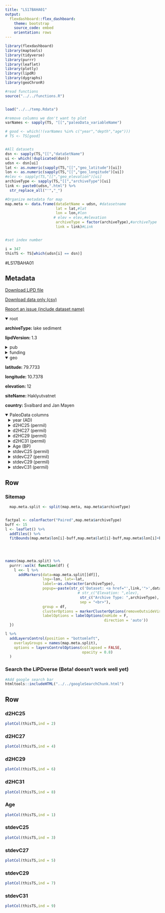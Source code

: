 ```yaml
---
title: "LS17BAHA01"
output: 
  flexdashboard::flex_dashboard:
    theme: bootstrap
    source_code: embed
    orientation: rows
---
```


```r
library(flexdashboard)
library(maptools)
library(tidyverse)
library(purrr)
library(leaflet)
library(plotly)
library(lipdR)
library(dygraphs)
library(geoChronR)

#read functions
source("../../functions.R")


load("../../temp.Rdata")

#remove columns we don't want to plot
varNames <- sapply(TS, "[[","paleoData_variableName")

# good <- which(!(varNames %in% c("year","depth","age")))
# TS <- TS[good]


#All datasets
dsn <- sapply(TS,"[[","dataSetName")
ui <- which(!duplicated(dsn))
udsn <- dsn[ui]
lat <- as.numeric(sapply(TS,"[[","geo_latitude")[ui])
lon <- as.numeric(sapply(TS,"[[","geo_longitude")[ui])
#elev <- sapply(TS,"[[","geo_elevation")[ui]
archiveType <- sapply(TS,"[[","archiveType")[ui]
link <- paste0(udsn,".html") %>% 
  str_replace_all("'","_")

#Organize metadata for map
map.meta <- data.frame(dataSetName = udsn, #datasetname
                       lat = lat,#lat
                       lon = lon,#lon
                      # elev = elev,#elevation
                       archiveType = factor(archiveType),#archiveType
                       link = link)#Link


#set index number

i = 347
thisTS <- TS[which(udsn[i] == dsn)]
```
#LS17BAHA01

Metadata {.sidebar}
-------------------------------------
[Download LiPD file](LS17BAHA01.lpd)
            

[Download data only (csv)](LS17BAHA01.csv)
            

[Report an issue (include dataset name)](https://github.com/nickmckay/LiPDverse/issues)

<details open style="margin-left: 0px">
<summary>root</summary>
<p style="margin-left: 0px"><strong>archiveType: </strong>lake sediment
<p style="margin-left: 0px"><strong>lipdVersion: </strong>1.3
</details>
<details>
<summary>pub</summary>
<details style="margin-left: 10px">
<summary>pub1</summary>
<p style="margin-left: 10px"><strong>journal: </strong>Quaternary Science Reviews
<p style="margin-left: 10px"><strong>volume: </strong>183
<p style="margin-left: 10px"><strong>pages: </strong>177-187
<p style="margin-left: 10px"><strong>pubYear: </strong>NA
<p style="margin-left: 10px"><strong>title: </strong>Hydroclimate variability of High Arctic Svalbard during the Holocene inferred from hydrogen isotopes of leaf waxes
<p style="margin-left: 10px"><strong>DOI: </strong>10.1016/j.quascirev.2016.11.036
</details>
<details style="margin-left: 10px">
<summary>pub2</summary>
<p style="margin-left: 10px"><strong>journal: </strong>Quaternary Science Reviews
<p style="margin-left: 10px"><strong>volume: </strong>183
<p style="margin-left: 10px"><strong>pages: </strong>164-176
<p style="margin-left: 10px"><strong>pubYear: </strong>NA
<p style="margin-left: 10px"><strong>title: </strong>Holocene multi-proxy environmental reconstruction from lake Hakluytvatnet, Amsterdamøya Island, Svalbard (79.5°N)
<p style="margin-left: 10px"><strong>DOI: </strong>10.1016/j.quascirev.2017.02.017
</details>
</details>
<details>
<summary>funding</summary>
<details style="margin-left: 10px">
<summary>funding1</summary>
<p style="margin-left: 10px"><strong>agency: </strong>Lamont Doherty Earth Observatory
<p style="margin-left: 10px"><strong>grant: </strong>Postdoctoral Fellowship
<p style="margin-left: 10px"><strong>country: </strong>USA
</details>
<details style="margin-left: 10px">
<summary>funding2</summary>
<p style="margin-left: 10px"><strong>agency: </strong>Norwegian Research Council
<p style="margin-left: 10px"><strong>grant: </strong>Arctic Field Grant
<p style="margin-left: 10px"><strong>country: </strong>Norway
</details>
<details style="margin-left: 10px">
<summary>funding3</summary>
<p style="margin-left: 10px"><strong>agency: </strong>Vetlesen Foundation
<p style="margin-left: 10px"><strong>country: </strong>Norway
</details>
<details style="margin-left: 10px">
<summary>funding4</summary>
<p style="margin-left: 10px"><strong>agency: </strong>Norwegian Research Council
<p style="margin-left: 10px"><strong>grant: </strong>210004
<p style="margin-left: 10px"><strong>country: </strong>Norway
</details>
</details>
<details open style="margin-left: 0px">
<summary>geo</summary>
<p style="margin-left: 0px"><strong>latitude: </strong>79.7733
<p style="margin-left: 0px"><strong>longitude: </strong>10.7378
<p style="margin-left: 0px"><strong>elevation: </strong>12
<p style="margin-left: 0px"><strong>siteName: </strong>Haklyutvatnet
<p style="margin-left: 0px"><strong>country: </strong>Svalbard and Jan Mayen
</details>
<details open>
<summary>PaleoData columns</summary>
<details style="margin-left: 10px">
<summary>year (AD)</summary>
<p style="margin-left: 10px"><strong>TSid: </strong>WEB60381dc823
<p style="margin-left: 10px"><strong>variableName: </strong>year
<p style="margin-left: 10px"><strong>units: </strong>AD
</details>
<details style="margin-left: 10px">
<summary>d2HC25 (permil)</summary>
<p style="margin-left: 10px"><strong>TSid: </strong>WEBc5c2e8ea
<p style="margin-left: 10px"><strong>variableName: </strong>d2HC25
<p style="margin-left: 10px"><strong>units: </strong>permil
<p style="margin-left: 10px"><strong>description: </strong>aquatic biomarker
<details>
<summary>interpretation</summary>
<details style="margin-left: 20px">
<summary>1</summary>
<p style="margin-left: 20px"><strong>variable: </strong>Precipitation source
<p style="margin-left: 20px"><strong>variableDetail: </strong>Competing influence of polar and maritime airmasses
<p style="margin-left: 20px"><strong>scope: </strong>climate
</details>
<details style="margin-left: 20px">
<summary>2</summary>
<p style="margin-left: 20px"><strong>basis: </strong>The hydrogen isotopic composition (D/H; dD using the delta notation) of leaf wax n-al- kanes reflects the D/H of source water used by a plant after modification by evaporation and biosynthetic fractionation (Kahmen et al., 2013a,b; Sachse et al., 2004, 2012), and therefore is useful for paleohydrologic reconstructions. The movement of water through the hydrologic cycle (Dansgaard, 1964), as well as regional and seasonal climatological conditions (Bowen and Revenaugh, 2003), results in variations of stable isotopes (D/H and 18O/16O) of local precipitation. Algae and macrophytes incorporate hydrogen from lake water while terrestrial plants use hydrogen from soil moisture; both water sources are ultimately derived from local precipitation. Therefore, dD of different n-alkanes can be used to reconstruct the climatic factors controlling the isotopic composi- tion of lake water and precipitation (Balascio et al., 2013; Rach et al., 2014).
<p style="margin-left: 20px"><strong>coefficient: </strong>NA
<p style="margin-left: 20px"><strong>direction: </strong>positive
<p style="margin-left: 20px"><strong>fraction: </strong>NA
<p style="margin-left: 20px"><strong>rank: </strong>NA
<p style="margin-left: 20px"><strong>seasonality: </strong>not specified, most likely growing season (June to August)
<p style="margin-left: 20px"><strong>variable: </strong>P_isotope
<p style="margin-left: 20px"><strong>scope: </strong>isotope
</details>
<details style="margin-left: 20px">
<summary>3</summary>
<p style="margin-left: 20px"><strong>coefficient: </strong>NA
<p style="margin-left: 20px"><strong>fraction: </strong>NA
<p style="margin-left: 20px"><strong>rank: </strong>NA
<p style="margin-left: 20px"><strong>scope: </strong>isotope
</details>
<details style="margin-left: 20px">
<summary>4</summary>
<p style="margin-left: 20px"><strong>coefficient: </strong>NA
<p style="margin-left: 20px"><strong>fraction: </strong>NA
<p style="margin-left: 20px"><strong>rank: </strong>NA
<p style="margin-left: 20px"><strong>scope: </strong>isotope
</details>
</details>
</details>
<details style="margin-left: 10px">
<summary>d2HC27 (permil)</summary>
<p style="margin-left: 10px"><strong>TSid: </strong>WEB13dc04eb
<p style="margin-left: 10px"><strong>variableName: </strong>d2HC27
<p style="margin-left: 10px"><strong>units: </strong>permil
<p style="margin-left: 10px"><strong>description: </strong>aquatic biomarker
<details>
<summary>interpretation</summary>
<details style="margin-left: 20px">
<summary>1</summary>
<p style="margin-left: 20px"><strong>variable: </strong>Precipitation source
<p style="margin-left: 20px"><strong>variableDetail: </strong>Competing influence of polar and maritime airmasses
<p style="margin-left: 20px"><strong>scope: </strong>climate
</details>
<details style="margin-left: 20px">
<summary>2</summary>
<p style="margin-left: 20px"><strong>basis: </strong>The hydrogen isotopic composition (D/H; dD using the delta notation) of leaf wax n-al- kanes reflects the D/H of source water used by a plant after modification by evaporation and biosynthetic fractionation (Kahmen et al., 2013a,b; Sachse et al., 2004, 2012), and therefore is useful for paleohydrologic reconstructions. The movement of water through the hydrologic cycle (Dansgaard, 1964), as well as regional and seasonal climatological conditions (Bowen and Revenaugh, 2003), results in variations of stable isotopes (D/H and 18O/16O) of local precipitation. Algae and macrophytes incorporate hydrogen from lake water while terrestrial plants use hydrogen from soil moisture; both water sources are ultimately derived from local precipitation. Therefore, dD of different n-alkanes can be used to reconstruct the climatic factors controlling the isotopic composi- tion of lake water and precipitation (Balascio et al., 2013; Rach et al., 2014).
<p style="margin-left: 20px"><strong>coefficient: </strong>NA
<p style="margin-left: 20px"><strong>direction: </strong>positive
<p style="margin-left: 20px"><strong>fraction: </strong>NA
<p style="margin-left: 20px"><strong>rank: </strong>NA
<p style="margin-left: 20px"><strong>seasonality: </strong>not specified, most likely growing season (June to August)
<p style="margin-left: 20px"><strong>variable: </strong>P_isotope
<p style="margin-left: 20px"><strong>scope: </strong>isotope
</details>
<details style="margin-left: 20px">
<summary>3</summary>
<p style="margin-left: 20px"><strong>coefficient: </strong>NA
<p style="margin-left: 20px"><strong>fraction: </strong>NA
<p style="margin-left: 20px"><strong>rank: </strong>NA
<p style="margin-left: 20px"><strong>scope: </strong>isotope
</details>
<details style="margin-left: 20px">
<summary>4</summary>
<p style="margin-left: 20px"><strong>coefficient: </strong>NA
<p style="margin-left: 20px"><strong>fraction: </strong>NA
<p style="margin-left: 20px"><strong>rank: </strong>NA
<p style="margin-left: 20px"><strong>scope: </strong>isotope
</details>
</details>
</details>
<details style="margin-left: 10px">
<summary>d2HC29 (permil)</summary>
<p style="margin-left: 10px"><strong>TSid: </strong>WEBd7a384df
<p style="margin-left: 10px"><strong>variableName: </strong>d2HC29
<p style="margin-left: 10px"><strong>units: </strong>permil
<p style="margin-left: 10px"><strong>description: </strong>aquatic biomarker
<details>
<summary>interpretation</summary>
<details style="margin-left: 20px">
<summary>1</summary>
<p style="margin-left: 20px"><strong>variable: </strong>Precipitation source
<p style="margin-left: 20px"><strong>variableDetail: </strong>Competing influence of polar and maritime airmasses
<p style="margin-left: 20px"><strong>scope: </strong>climate
</details>
<details style="margin-left: 20px">
<summary>2</summary>
<p style="margin-left: 20px"><strong>basis: </strong>The hydrogen isotopic composition (D/H; dD using the delta notation) of leaf wax n-al- kanes reflects the D/H of source water used by a plant after modification by evaporation and biosynthetic fractionation (Kahmen et al., 2013a,b; Sachse et al., 2004, 2012), and therefore is useful for paleohydrologic reconstructions. The movement of water through the hydrologic cycle (Dansgaard, 1964), as well as regional and seasonal climatological conditions (Bowen and Revenaugh, 2003), results in variations of stable isotopes (D/H and 18O/16O) of local precipitation. Algae and macrophytes incorporate hydrogen from lake water while terrestrial plants use hydrogen from soil moisture; both water sources are ultimately derived from local precipitation. Therefore, dD of different n-alkanes can be used to reconstruct the climatic factors controlling the isotopic composi- tion of lake water and precipitation (Balascio et al., 2013; Rach et al., 2014).
<p style="margin-left: 20px"><strong>coefficient: </strong>NA
<p style="margin-left: 20px"><strong>direction: </strong>positive
<p style="margin-left: 20px"><strong>fraction: </strong>NA
<p style="margin-left: 20px"><strong>rank: </strong>NA
<p style="margin-left: 20px"><strong>seasonality: </strong>not specified, most likely growing season (June to August)
<p style="margin-left: 20px"><strong>variable: </strong>P_isotope
<p style="margin-left: 20px"><strong>scope: </strong>isotope
</details>
<details style="margin-left: 20px">
<summary>3</summary>
<p style="margin-left: 20px"><strong>coefficient: </strong>NA
<p style="margin-left: 20px"><strong>fraction: </strong>NA
<p style="margin-left: 20px"><strong>rank: </strong>NA
<p style="margin-left: 20px"><strong>scope: </strong>isotope
</details>
<details style="margin-left: 20px">
<summary>4</summary>
<p style="margin-left: 20px"><strong>coefficient: </strong>NA
<p style="margin-left: 20px"><strong>fraction: </strong>NA
<p style="margin-left: 20px"><strong>rank: </strong>NA
<p style="margin-left: 20px"><strong>scope: </strong>isotope
</details>
</details>
</details>
<details style="margin-left: 10px">
<summary>d2HC31 (permil)</summary>
<p style="margin-left: 10px"><strong>TSid: </strong>WEBf388e826
<p style="margin-left: 10px"><strong>variableName: </strong>d2HC31
<p style="margin-left: 10px"><strong>units: </strong>permil
<p style="margin-left: 10px"><strong>description: </strong>aquatic biomarker
<details>
<summary>interpretation</summary>
<details style="margin-left: 20px">
<summary>1</summary>
<p style="margin-left: 20px"><strong>variable: </strong>Precipitation source
<p style="margin-left: 20px"><strong>variableDetail: </strong>Competing influence of polar and maritime airmasses
<p style="margin-left: 20px"><strong>scope: </strong>climate
</details>
<details style="margin-left: 20px">
<summary>2</summary>
<p style="margin-left: 20px"><strong>basis: </strong>The hydrogen isotopic composition (D/H; dD using the delta notation) of leaf wax n-al- kanes reflects the D/H of source water used by a plant after modification by evaporation and biosynthetic fractionation (Kahmen et al., 2013a,b; Sachse et al., 2004, 2012), and therefore is useful for paleohydrologic reconstructions. The movement of water through the hydrologic cycle (Dansgaard, 1964), as well as regional and seasonal climatological conditions (Bowen and Revenaugh, 2003), results in variations of stable isotopes (D/H and 18O/16O) of local precipitation. Algae and macrophytes incorporate hydrogen from lake water while terrestrial plants use hydrogen from soil moisture; both water sources are ultimately derived from local precipitation. Therefore, dD of different n-alkanes can be used to reconstruct the climatic factors controlling the isotopic composi- tion of lake water and precipitation (Balascio et al., 2013; Rach et al., 2014).
<p style="margin-left: 20px"><strong>coefficient: </strong>NA
<p style="margin-left: 20px"><strong>direction: </strong>positive
<p style="margin-left: 20px"><strong>fraction: </strong>NA
<p style="margin-left: 20px"><strong>rank: </strong>NA
<p style="margin-left: 20px"><strong>seasonality: </strong>not specified, most likely growing season (June to August)
<p style="margin-left: 20px"><strong>variable: </strong>P_isotope
<p style="margin-left: 20px"><strong>scope: </strong>isotope
</details>
<details style="margin-left: 20px">
<summary>3</summary>
<p style="margin-left: 20px"><strong>coefficient: </strong>NA
<p style="margin-left: 20px"><strong>fraction: </strong>NA
<p style="margin-left: 20px"><strong>rank: </strong>NA
<p style="margin-left: 20px"><strong>scope: </strong>isotope
</details>
<details style="margin-left: 20px">
<summary>4</summary>
<p style="margin-left: 20px"><strong>coefficient: </strong>NA
<p style="margin-left: 20px"><strong>fraction: </strong>NA
<p style="margin-left: 20px"><strong>rank: </strong>NA
<p style="margin-left: 20px"><strong>scope: </strong>isotope
</details>
</details>
</details>
<details style="margin-left: 10px">
<summary>Age (BP)</summary>
<p style="margin-left: 10px"><strong>TSid: </strong>WEB60381dc8
<p style="margin-left: 10px"><strong>variableName: </strong>Age
<p style="margin-left: 10px"><strong>units: </strong>BP
</details>
<details style="margin-left: 10px">
<summary>stdevC25 (permil)</summary>
<p style="margin-left: 10px"><strong>TSid: </strong>WEBba4d631e
<p style="margin-left: 10px"><strong>variableName: </strong>stdevC25
<p style="margin-left: 10px"><strong>units: </strong>permil
<p style="margin-left: 10px"><strong>description: </strong>aquatic biomarker
<details>
<summary>interpretation</summary>
<details style="margin-left: 20px">
<summary>1</summary>
<p style="margin-left: 20px"><strong>scope: </strong>climate
</details>
<details style="margin-left: 20px">
<summary>2</summary>
<p style="margin-left: 20px"><strong>coefficient: </strong>NA
<p style="margin-left: 20px"><strong>fraction: </strong>NA
<p style="margin-left: 20px"><strong>rank: </strong>NA
<p style="margin-left: 20px"><strong>scope: </strong>isotope
</details>
<details style="margin-left: 20px">
<summary>3</summary>
<p style="margin-left: 20px"><strong>coefficient: </strong>NA
<p style="margin-left: 20px"><strong>fraction: </strong>NA
<p style="margin-left: 20px"><strong>rank: </strong>NA
<p style="margin-left: 20px"><strong>scope: </strong>isotope
</details>
<details style="margin-left: 20px">
<summary>4</summary>
<p style="margin-left: 20px"><strong>coefficient: </strong>NA
<p style="margin-left: 20px"><strong>fraction: </strong>NA
<p style="margin-left: 20px"><strong>rank: </strong>NA
<p style="margin-left: 20px"><strong>scope: </strong>isotope
</details>
</details>
</details>
<details style="margin-left: 10px">
<summary>stdevC27 (permil)</summary>
<p style="margin-left: 10px"><strong>TSid: </strong>WEBbdc9dedb
<p style="margin-left: 10px"><strong>variableName: </strong>stdevC27
<p style="margin-left: 10px"><strong>units: </strong>permil
<p style="margin-left: 10px"><strong>description: </strong>aquatic biomarker
<details>
<summary>interpretation</summary>
<details style="margin-left: 20px">
<summary>1</summary>
<p style="margin-left: 20px"><strong>scope: </strong>climate
</details>
<details style="margin-left: 20px">
<summary>2</summary>
<p style="margin-left: 20px"><strong>coefficient: </strong>NA
<p style="margin-left: 20px"><strong>fraction: </strong>NA
<p style="margin-left: 20px"><strong>rank: </strong>NA
<p style="margin-left: 20px"><strong>scope: </strong>isotope
</details>
<details style="margin-left: 20px">
<summary>3</summary>
<p style="margin-left: 20px"><strong>coefficient: </strong>NA
<p style="margin-left: 20px"><strong>fraction: </strong>NA
<p style="margin-left: 20px"><strong>rank: </strong>NA
<p style="margin-left: 20px"><strong>scope: </strong>isotope
</details>
<details style="margin-left: 20px">
<summary>4</summary>
<p style="margin-left: 20px"><strong>coefficient: </strong>NA
<p style="margin-left: 20px"><strong>fraction: </strong>NA
<p style="margin-left: 20px"><strong>rank: </strong>NA
<p style="margin-left: 20px"><strong>scope: </strong>isotope
</details>
</details>
</details>
<details style="margin-left: 10px">
<summary>stdevC29 (permil)</summary>
<p style="margin-left: 10px"><strong>TSid: </strong>WEBa1b29ebc
<p style="margin-left: 10px"><strong>variableName: </strong>stdevC29
<p style="margin-left: 10px"><strong>units: </strong>permil
<p style="margin-left: 10px"><strong>description: </strong>aquatic biomarker
<details>
<summary>interpretation</summary>
<details style="margin-left: 20px">
<summary>1</summary>
<p style="margin-left: 20px"><strong>scope: </strong>climate
</details>
<details style="margin-left: 20px">
<summary>2</summary>
<p style="margin-left: 20px"><strong>coefficient: </strong>NA
<p style="margin-left: 20px"><strong>fraction: </strong>NA
<p style="margin-left: 20px"><strong>rank: </strong>NA
<p style="margin-left: 20px"><strong>scope: </strong>isotope
</details>
<details style="margin-left: 20px">
<summary>3</summary>
<p style="margin-left: 20px"><strong>coefficient: </strong>NA
<p style="margin-left: 20px"><strong>fraction: </strong>NA
<p style="margin-left: 20px"><strong>rank: </strong>NA
<p style="margin-left: 20px"><strong>scope: </strong>isotope
</details>
<details style="margin-left: 20px">
<summary>4</summary>
<p style="margin-left: 20px"><strong>coefficient: </strong>NA
<p style="margin-left: 20px"><strong>fraction: </strong>NA
<p style="margin-left: 20px"><strong>rank: </strong>NA
<p style="margin-left: 20px"><strong>scope: </strong>isotope
</details>
</details>
</details>
<details style="margin-left: 10px">
<summary>stdevC31 (permil)</summary>
<p style="margin-left: 10px"><strong>TSid: </strong>WEB1e989b0d
<p style="margin-left: 10px"><strong>variableName: </strong>stdevC31
<p style="margin-left: 10px"><strong>units: </strong>permil
<p style="margin-left: 10px"><strong>description: </strong>aquatic biomarker
<details>
<summary>interpretation</summary>
<details style="margin-left: 20px">
<summary>1</summary>
<p style="margin-left: 20px"><strong>scope: </strong>climate
</details>
<details style="margin-left: 20px">
<summary>2</summary>
<p style="margin-left: 20px"><strong>coefficient: </strong>NA
<p style="margin-left: 20px"><strong>fraction: </strong>NA
<p style="margin-left: 20px"><strong>rank: </strong>NA
<p style="margin-left: 20px"><strong>scope: </strong>isotope
</details>
<details style="margin-left: 20px">
<summary>3</summary>
<p style="margin-left: 20px"><strong>coefficient: </strong>NA
<p style="margin-left: 20px"><strong>fraction: </strong>NA
<p style="margin-left: 20px"><strong>rank: </strong>NA
<p style="margin-left: 20px"><strong>scope: </strong>isotope
</details>
<details style="margin-left: 20px">
<summary>4</summary>
<p style="margin-left: 20px"><strong>coefficient: </strong>NA
<p style="margin-left: 20px"><strong>fraction: </strong>NA
<p style="margin-left: 20px"><strong>rank: </strong>NA
<p style="margin-left: 20px"><strong>scope: </strong>isotope
</details>
</details>
</details>

Row {.tabset .tabset-fade}
-----------------------------------------------------------------------

### Sitemap

```r
  map.meta.split <- split(map.meta, map.meta$archiveType)


factpal <- colorFactor("Paired",map.meta$archiveType)
buff <- 15
l <- leaflet() %>% 
  addTiles() %>% 
  fitBounds(map.meta$lon[i]-buff,map.meta$lat[i]-buff,map.meta$lon[i]+buff,map.meta$lat[i]+buff)
  

  
  
names(map.meta.split) %>%
  purrr::walk( function(df) {
    l <<- l %>%
      addMarkers(data=map.meta.split[[df]],
                 lng=~lon, lat=~lat,
                 label=~as.character(archiveType),
                 popup=~paste(str_c('Dataset: <a href="',link,'">',dataSetName,'</a>'),
                                 # str_c("Elevation: ",elev),
                                  str_c("Archive Type: ",archiveType),
                                  sep = "<br>"),
                 group = df,
                 clusterOptions = markerClusterOptions(removeOutsideVisibleBounds = F),
                 labelOptions = labelOptions(noHide = F,
                                             direction = 'auto'))
  })

l %>%
  addLayersControl(position = "bottomleft",
    overlayGroups = names(map.meta.split),
    options = layersControlOptions(collapsed = FALSE,
                                   opacity = 0.8)
  )
```

### Search the LiPDverse (Beta! doesn't work well yet)
```r
#Add google search bar
htmltools::includeHTML("../../googleSearchChunk.html")
```


Row {.tabset .tabset-fade}
-----------------------------------------------------------------------

### d2HC25
```r
plotCol(thisTS,ind = 2)
```

### d2HC27
```r
plotCol(thisTS,ind = 4)
```

### d2HC29
```r
plotCol(thisTS,ind = 6)
```

### d2HC31
```r
plotCol(thisTS,ind = 8)
```

### Age
```r
plotCol(thisTS,ind = 1)
```

### stdevC25
```r
plotCol(thisTS,ind = 3)
```

### stdevC27
```r
plotCol(thisTS,ind = 5)
```

### stdevC29
```r
plotCol(thisTS,ind = 7)
```

### stdevC31
```r
plotCol(thisTS,ind = 9)
```
